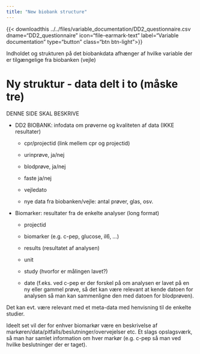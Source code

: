 ```yaml
---
title: "New biobank structure"
---
```

{{< downloadthis ../../files/variable_documentation/DD2_questionnaire.csv dname="DD2_questionnaire" icon="file-earmark-text" label="Variable documentation" type="button" class="btn btn-light">}}

::: callout-info
Indholdet og strukturen på det biobankdata afhænger af hvilke variable der er tilgængelige fra biobanken (vejle)
:::



# Ny struktur - data delt i to (måske tre)

DENNE SIDE SKAL BESKRIVE

-   DD2 BIOBANK: infodata om prøverne og kvaliteten af data (IKKE resultater)

    -   cpr/projectid (link mellem cpr og projectid)

    -   urinprøve, ja/nej

    -   blodprøve, ja/nej

    -   faste ja/nej

    -   vejledato

    -   nye data fra biobanken/vejle: antal prøver, glas, osv.

-   Biomarker: resultater fra de enkelte analyser (long format)

    -   projectid

    -   biomarker (e.g. c-pep, glucose, il6, ...)

    -   results (resultatet af analysen)

    -   unit

    -   study (hvorfor er målingen lavet?)

    -   date (f.eks. ved c-pep er der forskel på om analysen er lavet på en ny eller gammel prøve, så det kan være relevant at kende datoen for analysen så man kan sammenligne den med datoen for blodprøven).

Det kan evt. være relevant med et meta-data med henvisning til de enkelte studier.

Ideelt set vil der for enhver biomarkør være en beskrivelse af markøren/data/pitfalls/beslutninger/overvejelser etc. Et slags opslagsværk, så man har samlet information om hver markør (e.g. c-pep så man ved hvilke beslutninger der er taget). 
